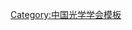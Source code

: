 {{Navbox
| name   = 中国光学学会第三届理事会
| title  = [[中国光学学会]]第三届理事会
| above  = 1989年－1993年12月
| bodyclass = hlist
| group1 = 名誉理事长
| list1  = [[严济慈]]
| group2 = 理事长
| list2  = [[王大珩]]
| group3 = 副理事长
| list3  = 
* [[干福熹]]
* [[母国光]]
* [[王之江]]
* [[郝景尧]]
| group4 = 秘书长
| list4  = [[郝景尧]]（兼）
| group5 = 副秘书长
| list5  = 
* [[徐大雄]]
* [[吕士良]]
* [[林祥棣]]
* [[李富铭]]
* [[梁祥兴]]（常务）
| group6 = 常务理事
| list6  = 
* [[干福熹]]
* [[王大珩]]
* [[王之江]]
* [[王国文]]
* [[邓锡铭]]
* [[母国光]]
* [[刘颂豪]]
* [[吕士良]]
* [[庄松林]]
* [[匡定波]]
* [[陈杏蒲]]
* [[金国藩]]
* [[林祥棣]]
* [[张以谟]]
* [[赵克功]]
* [[郝景尧]]
* [[侯洵|侯　洵]]
* [[徐积仁]]
* [[唐九华]]
* [[梁祥兴]]
* [[梅遂生]]
}}<noinclude>
{{collapsible option}}
[[Category:中国光学学会模板]]
</noinclude>